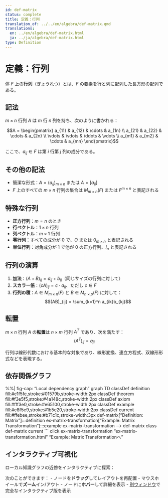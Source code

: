 ```yaml
---
id: def-matrix
status: complete
title: 定義：行列
translation_of: ../../en/algebra/def-matrix.qmd
translations:
  en: ../en/algebra/def-matrix.html
  ja: ../ja/algebra/def-matrix.html
type: Definition
---
```


# 定義：行列 {#def-matrix}

体 $F$ 上の**行列**（ぎょうれつ）とは、$F$ の要素を行と列に配列した長方形の配列である。

## 記法

$m \times n$ 行列 $A$ は $m$ 行 $n$ 列を持ち、次のように書かれる：

$$A = \begin{pmatrix}
a_{11} & a_{12} & \cdots & a_{1n} \\
a_{21} & a_{22} & \cdots & a_{2n} \\
\vdots & \vdots & \ddots & \vdots \\
a_{m1} & a_{m2} & \cdots & a_{mn}
\end{pmatrix}$$

ここで、$a_{ij} \in F$ は第 $i$ 行第 $j$ 列の成分である。

## その他の記法

- 簡潔な形式：$A = (a_{ij})_{m \times n}$ または $A = [a_{ij}]$
- $F$ 上のすべての $m \times n$ 行列の集合は $M_{m \times n}(F)$ または $F^{m \times n}$ と表記される

## 特殊な行列

- **正方行列**：$m = n$ のとき
- **行ベクトル**：$1 \times n$ 行列
- **列ベクトル**：$m \times 1$ 行列
- **零行列**：すべての成分が 0 で、$O$ または $0_{m \times n}$ と表記される
- **単位行列**：対角成分が 1 で他が 0 の正方行列、$I_n$ と表記される

## 行列の演算

1. **加法**：$(A + B)_{ij} = a_{ij} + b_{ij}$（同じサイズの行列に対して）
2. **スカラー倍**：$(cA)_{ij} = c \cdot a_{ij}$、ただし $c \in F$
3. **行列の積**：$A \in M_{m \times n}(F)$ と $B \in M_{n \times p}(F)$ に対して：
   $$(AB)_{ij} = \sum_{k=1}^n a_{ik}b_{kj}$$

## 転置

$m \times n$ 行列 $A$ の**転置**は $n \times m$ 行列 $A^T$ であり、次を満たす：
$$(A^T)_{ij} = a_{ji}$$

行列は線形代数における基本的な対象であり、線形変換、連立方程式、双線形形式などを表現する。

## 依存関係グラフ

%%| fig-cap: "Local dependency graph"
graph TD
    classDef definition fill:#e1f5fe,stroke:#01579b,stroke-width:2px
    classDef theorem fill:#f3e5f5,stroke:#4a148c,stroke-width:2px
    classDef axiom fill:#fff3e0,stroke:#e65100,stroke-width:2px
    classDef example fill:#e8f5e9,stroke:#1b5e20,stroke-width:2px
    classDef current fill:#ffebee,stroke:#b71c1c,stroke-width:3px
    def-matrix["Definition: Matrix"]:::definition
    ex-matrix-transformation["Example: Matrix Transformation"]:::example
    ex-matrix-transformation --> def-matrix
    class def-matrix current
```
    click ex-matrix-transformation "ex-matrix-transformation.html" "Example: Matrix Transformationへ"

## インタラクティブ可視化

ローカル知識グラフの近傍をインタラクティブに探索：

::: {.graph-viz data-id="def-matrix" data-width="700" data-height="500"}
:::

次のことができます：
- ノードを**ドラッグ**してレイアウトを再配置
- マウスホイールで**ズーム**イン/アウト
- ノードに**ホバー**して詳細を表示
- [別ウィンドウ](../../output/interactive/def-matrix.html){target="_blank"}で完全なインタラクティブ版を表示
